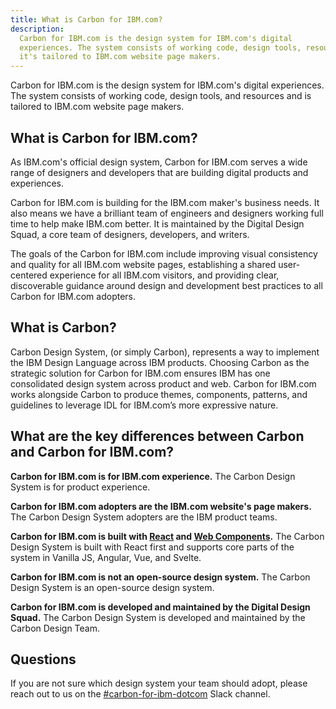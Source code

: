 ```yaml
---
title: What is Carbon for IBM.com?
description:
  Carbon for IBM.com is the design system for IBM.com's digital
  experiences. The system consists of working code, design tools, resources and
  it's tailored to IBM.com website page makers.
---
```


<PageDescription>

Carbon for IBM.com is the design system for IBM.com's digital experiences. The system consists of working code, design tools, and resources and is tailored to IBM.com website page makers.

</PageDescription>

## What is Carbon for IBM.com?

As IBM.com's official design system, Carbon for IBM.com serves a wide range of designers and
developers that are building digital products and experiences.

Carbon for IBM.com is building for the IBM.com maker's business needs. It also means we have a brilliant team of engineers
and designers working full time to help make IBM.com better. It is maintained by the Digital Design Squad, a
core team of designers, developers, and writers. 

The goals of the Carbon for IBM.com include improving visual consistency and quality for all IBM.com website pages,
establishing a shared user-centered experience for all IBM.com visitors, and providing
clear, discoverable guidance around design and development best practices to all Carbon for IBM.com adopters.

## What is Carbon?

Carbon Design System, (or simply Carbon), represents a way to implement the IBM Design Language across IBM products. Choosing Carbon as the strategic solution for Carbon for IBM.com ensures IBM has one consolidated design system across product and web. Carbon for IBM.com works alongside Carbon to produce themes, components, patterns, and guidelines to leverage IDL for IBM.com’s more expressive nature.


## What are the key differences between Carbon and Carbon for IBM.com?

**Carbon for IBM.com is for IBM.com experience.** 
The Carbon Design System is for product experience.

**Carbon for IBM.com adopters are the IBM.com website's page makers.** 
The Carbon Design System adopters are the IBM product teams.

**Carbon for IBM.com is built with <a href="https://ibmdotcom-react.mybluemix.net/?path=/story/overview-getting-started--page" target="_blank">React</a> and <a href="https://ibmdotcom-web-components.mybluemix.net/?path=/story/overview-getting-started--page" target="_blank">Web Components</a>.** 
The Carbon Design System is built with React first and supports core parts of the system in Vanilla JS, Angular, Vue, and Svelte.

**Carbon for IBM.com is not an open-source design system.** 
The Carbon Design System is an open-source design system.

**Carbon for IBM.com is developed and maintained by the Digital Design Squad.** 
The Carbon Design System is developed and maintained by the Carbon Design Team.


## Questions

If you are not sure which design system your team should adopt, please reach out to us on the <a href="https://cognitive-app.slack.com/archives/C2PLX8GQ6" target="_blank">#carbon-for-ibm-dotcom</a> Slack channel. 


